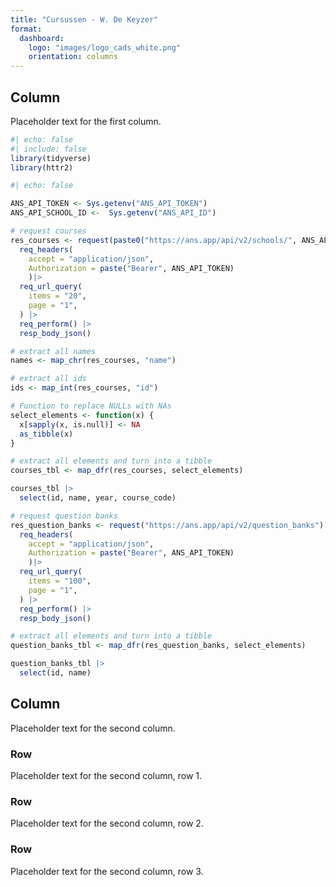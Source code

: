 ```yaml
---
title: "Cursussen - W. De Keyzer"
format:
  dashboard:
    logo: "images/logo_cads_white.png"
    orientation: columns
---
```


## Column {width="35%"}

Placeholder text for the first column.

```r
#| echo: false
#| include: false
library(tidyverse)
library(httr2)
```

```r
#| echo: false

ANS_API_TOKEN <- Sys.getenv("ANS_API_TOKEN")
ANS_API_SCHOOL_ID <-  Sys.getenv("ANS_API_ID")

# request courses
res_courses <- request(paste0("https://ans.app/api/v2/schools/", ANS_API_SCHOOL_ID, "/courses")) |>
  req_headers(
    accept = "application/json",
    Authorization = paste("Bearer", ANS_API_TOKEN)
    )|>
  req_url_query(
    items = "20",
    page = "1",
  ) |>
  req_perform() |> 
  resp_body_json()

# extract all names
names <- map_chr(res_courses, "name")

# extract all ids
ids <- map_int(res_courses, "id")

# Function to replace NULLs with NAs
select_elements <- function(x) {
  x[sapply(x, is.null)] <- NA
  as_tibble(x)
}

# extract all elements and turn into a tibble
courses_tbl <- map_dfr(res_courses, select_elements)

courses_tbl |> 
  select(id, name, year, course_code) 


```


```r
# request question banks
res_question_banks <- request("https://ans.app/api/v2/question_banks") |>
  req_headers(
    accept = "application/json",
    Authorization = paste("Bearer", ANS_API_TOKEN)
    )|>
  req_url_query(
    items = "100",
    page = "1",
  ) |>
  req_perform() |> 
  resp_body_json()

# extract all elements and turn into a tibble
question_banks_tbl <- map_dfr(res_question_banks, select_elements)

question_banks_tbl |> 
  select(id, name) 

```


## Column {width="65%"}

Placeholder text for the second column.

### Row {height=10%}

Placeholder text for the second column, row 1.

### Row {height=70%}

Placeholder text for the second column, row 2.

### Row {height=20%}

Placeholder text for the second column, row 3.
